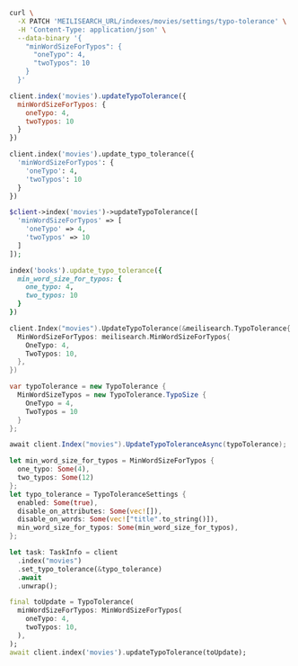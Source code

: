 <CodeGroup>

```bash cURL
curl \
  -X PATCH 'MEILISEARCH_URL/indexes/movies/settings/typo-tolerance' \
  -H 'Content-Type: application/json' \
  --data-binary '{
    "minWordSizeForTypos": {
      "oneTypo": 4,
      "twoTypos": 10
    }
  }'
```

```javascript JS
client.index('movies').updateTypoTolerance({
  minWordSizeForTypos: {
    oneTypo: 4,
    twoTypos: 10
  }
})
```

```python Python
client.index('movies').update_typo_tolerance({
  'minWordSizeForTypos': {
    'oneTypo': 4,
    'twoTypos': 10
  }
})
```

```php PHP
$client->index('movies')->updateTypoTolerance([
  'minWordSizeForTypos' => [
    'oneTypo' => 4,
    'twoTypos' => 10
  ]
]);
```

```ruby Ruby
index('books').update_typo_tolerance({
  min_word_size_for_typos: {
    one_typo: 4,
    two_typos: 10
  }
})
```

```go Go
client.Index("movies").UpdateTypoTolerance(&meilisearch.TypoTolerance{
  MinWordSizeForTypos: meilisearch.MinWordSizeForTypos{
    OneTypo: 4,
    TwoTypos: 10,
  },
})
```

```csharp C#
var typoTolerance = new TypoTolerance {
  MinWordSizeTypos = new TypoTolerance.TypoSize {
    OneTypo = 4,
    TwoTypos = 10
  }
};

await client.Index("movies").UpdateTypoToleranceAsync(typoTolerance);
```

```rust Rust
let min_word_size_for_typos = MinWordSizeForTypos {
  one_typo: Some(4),
  two_typos: Some(12)
};
let typo_tolerance = TypoToleranceSettings {
  enabled: Some(true),
  disable_on_attributes: Some(vec![]),
  disable_on_words: Some(vec!["title".to_string()]),
  min_word_size_for_typos: Some(min_word_size_for_typos),
};

let task: TaskInfo = client
  .index("movies")
  .set_typo_tolerance(&typo_tolerance)
  .await
  .unwrap();
```

```dart Dart
final toUpdate = TypoTolerance(
  minWordSizeForTypos: MinWordSizeForTypos(
    oneTypo: 4,
    twoTypos: 10,
  ),
);
await client.index('movies').updateTypoTolerance(toUpdate);
```
</CodeGroup>